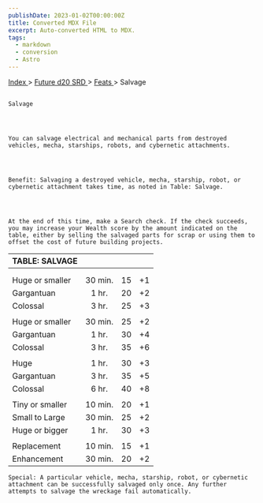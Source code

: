 ```yaml
---
publishDate: 2023-01-02T00:00:00Z
title: Converted MDX File
excerpt: Auto-converted HTML to MDX.
tags:
  - markdown
  - conversion
  - Astro
---
```







[
      Index
     ](-index)
     >
     [
      Future d20 SRD
     ](future-d20-srd-index)
     >
     [
      Feats
     ](future-d20-srd-feats-index)
     > Salvage
    




## 
    Salvage
   



    You can salvage electrical and mechanical parts from destroyed vehicles, mecha, starships, robots, and cybernetic attachments.
   



    Benefit: Salvaging a destroyed vehicle, mecha, starship, robot, or cybernetic attachment takes time, as noted in Table: Salvage.
   



    At the end of this time, make a Search check. If the check succeeds, you may increase your Wealth score by the amount indicated on the table, either by selling the salvaged parts for scrap or using them to offset the cost of future building projects.
   


| TABLE: SALVAGE |  |  |  |
| :---------------- | :--: | :--: | --: |
|  |  |  |  |
|  |  |  |  |
| Huge or smaller | 30 min. | 15 | +1 |
| Gargantuan | 1 hr. | 20 | +2 |
| Colossal | 3 hr. | 25 | +3 |
|  |  |  |  |
| Huge or smaller | 30 min. | 25 | +2 |
| Gargantuan | 1 hr. | 30 | +4 |
| Colossal | 3 hr. | 35 | +6 |
|  |  |  |  |
| Huge | 1 hr. | 30 | +3 |
| Gargantuan | 3 hr. | 35 | +5 |
| Colossal | 6 hr. | 40 | +8 |
|  |  |  |  |
| Tiny or smaller | 10 min. | 20 | +1 |
| Small to Large | 30 min. | 25 | +2 |
| Huge or bigger | 1 hr. | 30 | +3 |
|  |  |  |  |
| Replacement | 10 min. | 15 | +1 |
| Enhancement | 30 min. | 20 | +2 |




    Special: A particular vehicle, mecha, starship, robot, or cybernetic attachment can be successfully salvaged only once. Any further attempts to salvage the wreckage fail automatically.
   





